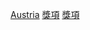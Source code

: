 {{Commonscat|Awards of Austria}}

[[Category:各国奖励|Austria]]
[[Category:奧地利文化|獎項]]
[[Category:奧地利社會|獎項]]